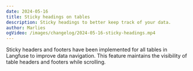 ```yaml
---
date: 2024-05-16
title: Sticky headings on tables
description: Sticky headings to better keep track of your data.
author: Marlies
ogVideo: /images/changelog/2024-05-16-sticky-headings.mp4
---
```



<ChangelogHeader />

Sticky headers and footers have been implemented for all tables in Langfuse to improve data navigation. This feature maintains the visibility of table headers and footers while scrolling.
